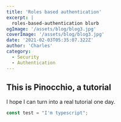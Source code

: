```yaml
---
title: 'Roles based authentication'
excerpt: |
  roles-based-authentication blurb
ogImage: '/assets/blog/blog3.jpg'
coverImage: '/assets/blog/blog3.jpg'
date: '2021-02-03T05:35:07.322Z'
author: 'Charles'
category:
  - Security
  - Authentication
---
```


## This is Pinocchio, a tutorial

I hope I can turn into a real tutorial one day.

```typescript
const test = "I'm typescript";
```
